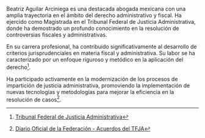 Beatriz Aguilar Arciniega es una destacada abogada mexicana con una amplia trayectoria en el ámbito del derecho administrativo y fiscal. Ha ejercido como Magistrada en el Tribunal Federal de Justicia Administrativa, donde ha demostrado un profundo conocimiento en la resolución de controversias fiscales y administrativas.

En su carrera profesional, ha contribuido significativamente al desarrollo de criterios jurisprudenciales en materia fiscal y administrativa. Su labor se ha caracterizado por un enfoque riguroso y metódico en la aplicación del derecho[^tfja].

Ha participado activamente en la modernización de los procesos de impartición de justicia administrativa, promoviendo la implementación de nuevas tecnologías y metodologías para mejorar la eficiencia en la resolución de casos[^dof].

[^tfja]: [Tribunal Federal de Justicia Administrativa](https://www.tfja.gob.mx)

[^dof]: [Diario Oficial de la Federación - Acuerdos del TFJA](https://www.dof.gob.mx)
